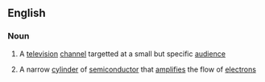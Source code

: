 ==English==

===Noun===
{{en-noun}}

# A [[television]] [[channel]] targetted at a small but specific [[audience]]
#{{physics}} A narrow [[cylinder]] of [[semiconductor]] that [[amplify|amplifies]] the flow of [[electron]]s